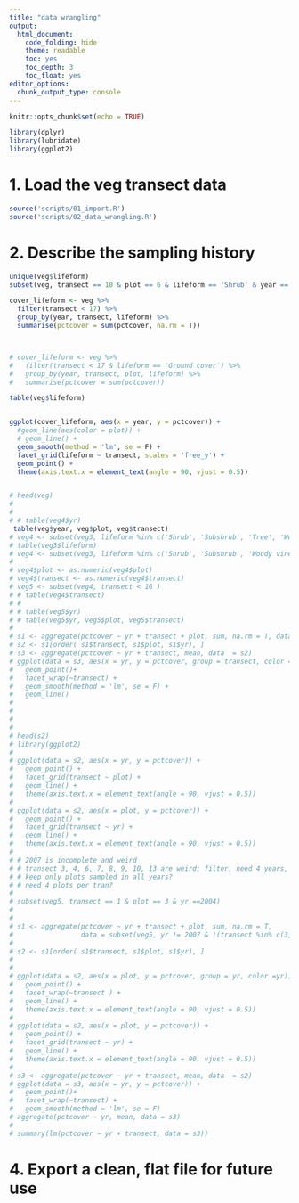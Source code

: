 ```yaml
---
title: "data wrangling"
output:
  html_document:
    code_folding: hide
    theme: readable
    toc: yes
    toc_depth: 3
    toc_float: yes
editor_options: 
  chunk_output_type: console
---
```


```r
knitr::opts_chunk$set(echo = TRUE)

library(dplyr)
library(lubridate)
library(ggplot2)
```

# 1. Load the veg transect data

```r

source('scripts/01_import.R')
source('scripts/02_data_wrangling.R')

```

# 2. Describe the sampling history

```r

unique(veg$lifeform)
subset(veg, transect == 10 & plot == 6 & lifeform == 'Shrub' & year == 2012)

cover_lifeform <- veg %>%
  filter(transect < 17) %>%
  group_by(year, transect, lifeform) %>%
  summarise(pctcover = sum(pctcover, na.rm = T))



# cover_lifeform <- veg %>%
#   filter(transect < 17 & lifeform == 'Ground cover') %>%
#   group_by(year, transect, plot, lifeform) %>%
#   summarise(pctcover = sum(pctcover))

table(veg$lifeform)


ggplot(cover_lifeform, aes(x = year, y = pctcover)) +
  #geom_line(aes(color = plot)) +
  # geom_line() +
  geom_smooth(method = 'lm', se = F) +
  facet_grid(lifeform ~ transect, scales = 'free_y') +
  geom_point() +
  theme(axis.text.x = element_text(angle = 90, vjust = 0.5))


# head(veg)
# 
# 
# # table(veg4$yr)
 table(veg$year, veg$plot, veg$transect)
# veg4 <- subset(veg3, lifeform %in% c('Shrub', 'Subshrub', 'Tree', 'Woody vine', 'Woody Vine', 'Forb/Subshrub'))
# table(veg3$lifeform)
# veg4 <- subset(veg3, lifeform %in% c('Shrub', 'Subshrub', 'Woody vine', 'Woody Vine', 'Forb/Subshrub'))
# 
# veg4$plot <- as.numeric(veg4$plot)
# veg4$transect <- as.numeric(veg4$transect)
# veg5 <- subset(veg4, transect < 16 )
# # table(veg4$transect)
# # 
# # table(veg5$yr)
# # table(veg5$yr, veg5$plot, veg5$transect)
# 
# s1 <- aggregate(pctcover ~ yr + transect + plot, sum, na.rm = T, data = veg5)
# s2 <- s1[order( s1$transect, s1$plot, s1$yr), ]
# s3 <- aggregate(pctcover ~ yr + transect, mean, data  = s2)
# ggplot(data = s3, aes(x = yr, y = pctcover, group = transect, color = transect)) +
#   geom_point()+
#   facet_wrap(~transect) +
#   geom_smooth(method = 'lm', se = F) +
#   geom_line()
# 
# 
# 
# 
# head(s2)
# library(ggplot2)
# 
# ggplot(data = s2, aes(x = yr, y = pctcover)) +
#   geom_point() +
#   facet_grid(transect ~ plot) +
#   geom_line() +
#   theme(axis.text.x = element_text(angle = 90, vjust = 0.5))
# 
# ggplot(data = s2, aes(x = plot, y = pctcover)) +
#   geom_point() +
#   facet_grid(transect ~ yr) +
#   geom_line() +
#   theme(axis.text.x = element_text(angle = 90, vjust = 0.5))
# 
# # 2007 is incomplete and weird
# # transect 3, 4, 6, 7, 8, 9, 10, 13 are weird; filter, need 4 years, 
# # keep only plots sampled in all years?
# # need 4 plots per tran?
# 
# subset(veg5, transect == 1 & plot == 3 & yr ==2004)
# 
# 
# s1 <- aggregate(pctcover ~ yr + transect + plot, sum, na.rm = T, 
#                 data = subset(veg5, yr != 2007 & !(transect %in% c(3, 4, 6, 7, 8, 9, 10, 13))))
# 
# s2 <- s1[order( s1$transect, s1$plot, s1$yr), ]
# 
# 
# ggplot(data = s2, aes(x = plot, y = pctcover, group = yr, color =yr)) +
#   geom_point() +
#   facet_wrap(~transect ) +
#   geom_line() +
#   theme(axis.text.x = element_text(angle = 90, vjust = 0.5))
# 
# ggplot(data = s2, aes(x = plot, y = pctcover)) +
#   geom_point() +
#   facet_grid(transect ~ yr) +
#   geom_line() +
#   theme(axis.text.x = element_text(angle = 90, vjust = 0.5))
# 
# s3 <- aggregate(pctcover ~ yr + transect, mean, data  = s2)
# ggplot(data = s3, aes(x = yr, y = pctcover)) +
#   geom_point()+
#   facet_wrap(~transect) +
#   geom_smooth(method = 'lm', se = F)
# aggregate(pctcover ~ yr, mean, data = s3)
# 
# summary(lm(pctcover ~ yr + transect, data = s3))

```


# 4. Export a clean, flat file for future use